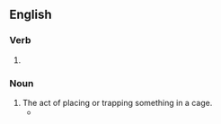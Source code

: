==English==

===Verb===
{{head|en|verb form}}

# {{present participle of|en|cage|nocat=1}}

===Noun===
{{en-noun}}

# The act of placing or trapping something in a cage.
#* {{quote-journal|en|date=2021 October 20|title=Network News: £25m to reduce Newport landslips|journal=RAIL|issue=942|page=8|text=Commencing next summer, 30,000 tonnes of cliff face will be removed, and mesh-and-bolt '''caging''' installed on a three-mile section to stabilise the surface and prevent rock falls.}}